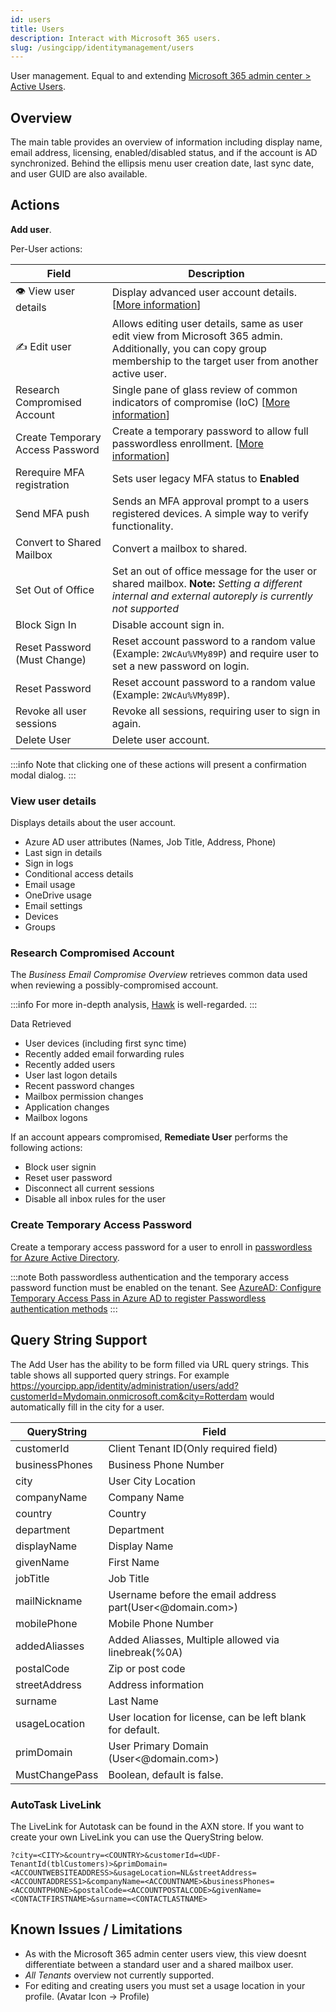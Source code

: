 ```yaml
---
id: users
title: Users
description: Interact with Microsoft 365 users.
slug: /usingcipp/identitymanagement/users
---
```


User management. Equal to and extending [Microsoft 365 admin center > Active Users](https://admin.microsoft.com/Adminportal/Home#/users).

## Overview

The main table provides an overview of information including display name, email address, licensing, enabled/disabled status, and if the account is AD synchronized. Behind the ellipsis menu user creation date, last sync date, and user GUID are also available.

## Actions

**Add user**.

Per-User actions:

|               Field               | Description                                                                                                                                                               |
| --------------------------------- | ------------------------------------------------------------------------------------------------------------------------------------------------------------------------- |
| 👁 View user details              | Display advanced user account details. [[More information](#view-user-details)]                                                                                           | 
| ✍️ Edit user                       | Allows editing user details, same as user edit view from Microsoft 365 admin. Additionally, you can copy group membership to the target user from another active user.    |
| Research Compromised Account      | Single pane of glass review of common indicators of compromise (IoC) [[More information](#research-compromised-account)]                                                  |
| Create Temporary Access Password  | Create a temporary password to allow full passwordless enrollment. [[More information](#create-temporary-access-password)]                                                |
| Rerequire MFA registration        | Sets user legacy MFA status to **Enabled**                                                                                                                                |
| Send MFA push                     | Sends an MFA approval prompt to a users registered devices. A simple way to verify functionality.                                                                         |
| Convert to Shared Mailbox         | Convert a mailbox to shared.                                                                                                                                              |
| Set Out of Office                 | Set an out of office message for the user or shared mailbox. **Note:** *Setting a different internal and external autoreply is currently not supported*                   |
| Block Sign In                     | Disable account sign in.                                                                                                                                                  |
| Reset Password (Must Change)      | Reset account password to a random value (Example: `2WcAu%VMy89P`) and require user to set a new password on login.                                                       |
| Reset Password                    | Reset account password to a random value (Example: `2WcAu%VMy89P`).                                                                                                       |
| Revoke all user sessions          | Revoke all sessions, requiring user to sign in again.                                                                                                                     |
| Delete User                       | Delete user account.                                                                                                                                                      |

:::info
Note that clicking one of these actions will present a confirmation modal dialog.
:::


### View user details

Displays details about the user account.

- Azure AD user attributes (Names, Job Title, Address, Phone)
- Last sign in details
- Sign in logs
- Conditional access details
- Email usage
- OneDrive usage
- Email settings
- Devices
- Groups

### Research Compromised Account

The *Business Email Compromise Overview* retrieves common data used when reviewing a possibly-compromised account.

:::info
For more in-depth analysis, [Hawk](https://cloudforensicator.com/) is well-regarded.
:::

Data Retrieved

- User devices (including first sync time)
- Recently added email forwarding rules
- Recently added users
- User last logon details
- Recent password changes
- Mailbox permission changes
- Application changes
- Mailbox logons

If an account appears compromised, **Remediate User** performs the following actions:

- Block user signin
- Reset user password
- Disconnect all current sessions
- Disable all inbox rules for the user

### Create Temporary Access Password

Create a temporary access password for a user to enroll in [passwordless for Azure Active Directory](https://docs.microsoft.com/en-us/azure/active-directory/authentication/concept-authentication-passwordless).

:::note
Both passwordless authentication and the temporary access password function must be enabled on the tenant. See [AzureAD: Configure Temporary Access Pass in Azure AD to register Passwordless authentication methods](https://docs.microsoft.com/en-us/azure/active-directory/authentication/howto-authentication-temporary-access-pass)
:::

## Query String Support

The Add User has the ability to be form filled via URL query strings. This table shows all supported query strings. For example https://yourcipp.app/identity/administration/users/add?customerId=Mydomain.onmicrosoft.com&city=Rotterdam would automatically fill in the city for a user. 

| QueryString       | Field                                                     |
|-------------------|-----------------------------------------------------------|
| customerId     | Client Tenant ID(Only required field)                     |
| businessPhones | Business Phone Number                                     |
| city           | User City Location                                        |
| companyName    | Company Name                                              |
| country        | Country                                                   |
| department     | Department                                                |
| displayName    | Display Name                                              |
| givenName      | First Name                                                |
| jobTitle       | Job Title                                                 |
| mailNickname   | Username before the email address part(User<@domain.com>) |
| mobilePhone    | Mobile Phone Number                                       |
| addedAliasses   | Added Aliasses, Multiple allowed via linebreak(%0A)       |
| postalCode     | Zip or post code                                          |
| streetAddress  | Address information                                       |
| surname        | Last Name                                                 |
| usageLocation  | User location for license, can be left blank for default. |
| primDomain     | User Primary Domain (User<@domain.com>)                   |
| MustChangePass    | Boolean, default is false.                                |

### AutoTask LiveLink

The LiveLink for Autotask can be found in the AXN store. If you want to create your own LiveLink you can use the QueryString below.

```
?city=<CITY>&country=<COUNTRY>&customerId=<UDF-TenantId(tblCustomers)>&primDomain=<ACCOUNTWEBSITEADDRESS>&usageLocation=NL&streetAddress=<ACCOUNTADDRESS1>&companyName=<ACCOUNTNAME>&businessPhones=<ACCOUNTPHONE>&postalCode=<ACCOUNTPOSTALCODE>&givenName=<CONTACTFIRSTNAME>&surname=<CONTACTLASTNAME>
```


## Known Issues / Limitations

* As with the Microsoft 365 admin center users view, this view doesnt differentiate between a standard user and a shared mailbox user.
* *All Tenants* overview not currently supported.
* For editing and creating users you must set a usage location in your profile. (Avatar Icon -> Profile)

<OtherIssues />

